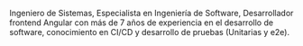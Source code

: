 Ingeniero de Sistemas, Especialista en Ingeniería de Software, Desarrollador frontend Angular con más de 7 años de experiencia en el desarrollo de software, conocimiento en CI/CD y desarrollo de pruebas (Unitarias y e2e).
